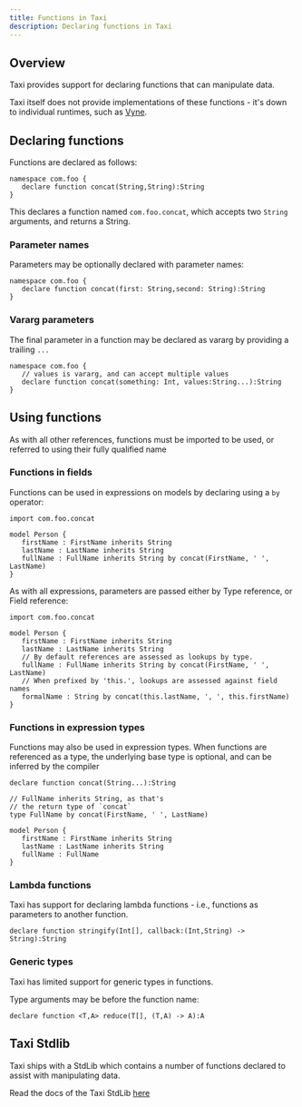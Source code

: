 ```yaml
---
title: Functions in Taxi
description: Declaring functions in Taxi
---
```


## Overview

Taxi provides support for declaring functions that can manipulate data.

Taxi itself does not provide implementations of these functions - it's down to individual runtimes, such
as [Vyne](https://vyne.co).

## Declaring functions
Functions are declared as follows:

```taxi
namespace com.foo {
   declare function concat(String,String):String
}
```

This declares a function named `com.foo.concat`, which accepts two `String` arguments, and returns a String.

### Parameter names
Parameters may be optionally declared with parameter names:

```
namespace com.foo {
   declare function concat(first: String,second: String):String
}
```

### Vararg parameters
The final parameter in a function may be declared as vararg by providing a trailing `...`

```
namespace com.foo {
   // values is vararg, and can accept multiple values
   declare function concat(something: Int, values:String...):String
}
```


## Using functions
As with all other references, functions must be imported to be used,
or referred to using their fully qualified name

### Functions in fields
Functions can be used in expressions on models by declaring using a `by` operator:

```taxi
import com.foo.concat

model Person {
   firstName : FirstName inherits String
   lastName : LastName inherits String
   fullName : FullName inherits String by concat(FirstName, ' ', LastName)
}
```

As with all expressions, parameters are passed either by Type reference, or Field reference:

```taxi
import com.foo.concat

model Person {
   firstName : FirstName inherits String
   lastName : LastName inherits String
   // By default references are assessed as lookups by type.
   fullName : FullName inherits String by concat(FirstName, ' ', LastName)
   // When prefixed by 'this.', lookups are assessed against field names
   formalName : String by concat(this.lastName, ', ', this.firstName)
}
```


### Functions in expression types
Functions may also be used in expression types.
When functions are referenced as a type, the underlying base type
is optional, and can be inferred by the compiler

```
declare function concat(String...):String

// FullName inherits String, as that's
// the return type of `concat`
type FullName by concat(FirstName, ' ', LastName)

model Person {
   firstName : FirstName inherits String
   lastName : LastName inherits String
   fullName : FullName
}
```

### Lambda functions
Taxi has support for declaring lambda functions - i.e.,
functions as parameters to another function.

```
declare function stringify(Int[], callback:(Int,String) -> String):String
```

### Generic types
Taxi has limited support for generic types in functions.

Type arguments may be before the function name:

```
declare function <T,A> reduce(T[], (T,A) -> A):A
```

## Taxi Stdlib
Taxi ships with a StdLib which contains a number of functions declared to assist
with manipulating data.

Read the docs of the Taxi StdLib [here](stdlib)

